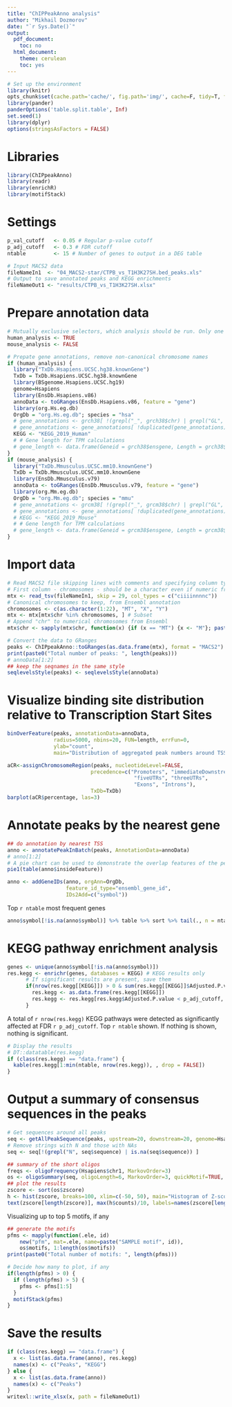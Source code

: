 ```yaml
---
title: "ChIPPeakAnno analysis"
author: "Mikhail Dozmorov"
date: "`r Sys.Date()`"
output:
  pdf_document:
    toc: no
  html_document:
    theme: cerulean
    toc: yes
---
```


```r
# Set up the environment
library(knitr)
opts_chunk$set(cache.path='cache/', fig.path='img/', cache=F, tidy=T, fig.keep='high', echo=F, dpi=100, warnings=F, message=F, comment=NA, warning=F, results='as.is', fig.width = 10, fig.height = 6) #out.width=700, 
library(pander)
panderOptions('table.split.table', Inf)
set.seed(1)
library(dplyr)
options(stringsAsFactors = FALSE)
```

<!-- https://www.bioconductor.org/packages/release/bioc/vignettes/ChIPpeakAnno/inst/doc/pipeline.html -->

# Libraries

```r
library(ChIPpeakAnno)
library(readr)
library(enrichR)
library(motifStack)
```

# Settings

```r
p_val_cutoff   <- 0.05 # Regular p-value cutoff
p_adj_cutoff   <- 0.3 # FDR cutoff
ntable         <- 15 # Number of genes to output in a DEG table

# Input MACS2 data
fileNameIn1  <- "04_MACS2-star/CTPB_vs_T1H3K27SH.bed_peaks.xls"
# Output to save annotated peaks and KEGG enrichments
fileNameOut1 <- "results/CTPB_vs_T1H3K27SH.xlsx"
```

# Prepare annotation data

```r
# Mutually exclusive selectors, which analysis should be run. Only one may be TRUE
human_analysis <- TRUE
mouse_analysis <- FALSE

# Prepate gene annotations, remove non-canonical chromosome names
if (human_analysis) {
  library("TxDb.Hsapiens.UCSC.hg38.knownGene")
  TxDb = TxDb.Hsapiens.UCSC.hg38.knownGene
  library(BSgenome.Hsapiens.UCSC.hg19)
  genome=Hsapiens
  library(EnsDb.Hsapiens.v86)
  annoData <- toGRanges(EnsDb.Hsapiens.v86, feature = "gene")
  library(org.Hs.eg.db)
  OrgDb = "org.Hs.eg.db"; species = "hsa"
  # gene_annotations <- grch38[ !(grepl("_", grch38$chr) | grepl("GL", grch38$chr)), c("ensgene", "symbol", "biotype", "description")]
  # gene_annotations <- gene_annotations[ !duplicated(gene_annotations) & !is.na(gene_annotations$symbol) & gene_annotations$description != "", ]
  KEGG <- "KEGG_2019_Human"
  # # Gene length for TPM calculations
  # gene_length <- data.frame(Geneid = grch38$ensgene, Length = grch38$end - grch38$start)
}
if (mouse_analysis) {
  library("TxDb.Mmusculus.UCSC.mm10.knownGene")
  TxDb = TxDb.Mmusculus.UCSC.mm10.knownGene
  library(EnsDb.Mmusculus.v79)
  annoData <- toGRanges(EnsDb.Mmusculus.v79, feature = "gene")
  library(org.Mm.eg.db)
  OrgDb = "org.Mm.eg.db"; species = "mmu"
  # gene_annotations <- grcm38[ !(grepl("_", grcm38$chr) | grepl("GL", grcm38$chr)), c("ensgene", "symbol", "biotype", "description")]
  # gene_annotations <- gene_annotations[ !duplicated(gene_annotations) & !is.na(gene_annotations$symbol) & gene_annotations$description != "", ]
  # KEGG <- "KEGG_2019_Mouse"
  # # Gene length for TPM calculations
  # gene_length <- data.frame(Geneid = grcm38$ensgene, Length = grcm38$end - grcm38$start)
}
```

# Import data

```r
# Read MACS2 file skipping lines with comments and specifying column types
# First column - chromosomes - should be a character even if numeric from Ensembl
mtx <- read_tsv(fileNameIn1, skip = 29, col_types = c("ciiiinnnnc"))
# Canonical chromosomes to keep, from Ensembl annotation
chromosomes <- c(as.character(1:22), "MT", "X", "Y")
mtx <- mtx[mtx$chr %in% chromosomes, ] # Subset
# Append "chr" to numerical chromosomes from Ensembl
mtx$chr <- sapply(mtx$chr, function(x) {if (x == "MT") {x <- "M"}; paste0("chr", x)}) %>% unname

# Convert the data to GRanges
peaks <- ChIPpeakAnno::toGRanges(as.data.frame(mtx), format = "MACS2")
print(paste0("Total number of peaks: ", length(peaks)))
# annoData[1:2]
## keep the seqnames in the same style
seqlevelsStyle(peaks) <- seqlevelsStyle(annoData)
```

# Visualize binding site distribution relative to Transcription Start Sites

```r
binOverFeature(peaks, annotationData=annoData,
               radius=5000, nbins=20, FUN=length, errFun=0,
               ylab="count", 
               main="Distribution of aggregated peak numbers around TSS")
```

```r
aCR<-assignChromosomeRegion(peaks, nucleotideLevel=FALSE, 
                           precedence=c("Promoters", "immediateDownstream", 
                                         "fiveUTRs", "threeUTRs", 
                                         "Exons", "Introns"), 
                           TxDb=TxDb)
barplot(aCR$percentage, las=3)
```

# Annotate peaks by the nearest gene

```r
## do annotation by nearest TSS
anno <- annotatePeakInBatch(peaks, AnnotationData=annoData)
# anno[1:2]
# A pie chart can be used to demonstrate the overlap features of the peaks.
pie1(table(anno$insideFeature))

anno <- addGeneIDs(anno, orgAnn=OrgDb, 
                   feature_id_type="ensembl_gene_id",
                   IDs2Add=c("symbol"))
```

Top `r ntable` most frequent genes

```r
anno$symbol[!is.na(anno$symbol)] %>% table %>% sort %>% tail(., n = ntable) %>% rev %>% kable
```


# KEGG pathway enrichment analysis

```r
genes <- unique(anno$symbol[!is.na(anno$symbol)])
res.kegg <- enrichr(genes, databases = KEGG) # KEGG results only
      # If significant results are present, save them
      if(nrow(res.kegg[[KEGG]]) > 0 & sum(res.kegg[[KEGG]]$Adjusted.P.value < p_adj_cutoff) > 0) {
        res.kegg <- as.data.frame(res.kegg[[KEGG]])
        res.kegg <- res.kegg[res.kegg$Adjusted.P.value < p_adj_cutoff, , drop = FALSE]
      }
```

A total of `r nrow(res.kegg)` KEGG pathways were detected as significantly affected at FDR `r p_adj_cutoff`. Top `r ntable` shown. If nothing is shown, nothing is significant.

```r
# Display the results
# DT::datatable(res.kegg)
if (class(res.kegg) == "data.frame") {
  kable(res.kegg[1:min(ntable, nrow(res.kegg)), , drop = FALSE])
}
```

# Output a summary of consensus sequences in the peaks

```r
# Get sequences around all peaks
seq <- getAllPeakSequence(peaks, upstream=20, downstream=20, genome=Hsapiens)
# Remove strings with N and those with NAs
seq <- seq[!(grepl("N", seq$sequence) | is.na(seq$sequence)) ]

## summary of the short oligos
freqs <- oligoFrequency(Hsapiens$chr1, MarkovOrder=3)
os <- oligoSummary(seq, oligoLength=6, MarkovOrder=3, quickMotif=TRUE, freqs=freqs)
## plot the results
zscore <- sort(os$zscore)
h <- hist(zscore, breaks=100, xlim=c(-50, 50), main="Histogram of Z-score")
text(zscore[length(zscore)], max(h$counts)/10, labels=names(zscore[length(zscore)]), adj=1)
```

Visualizing up to top 5 motifs, if any

```r
## generate the motifs
pfms <- mapply(function(.ele, id)
    new("pfm", mat=.ele, name=paste("SAMPLE motif", id)), 
    os$motifs, 1:length(os$motifs))
print(paste0("Total number of motifs: ", length(pfms)))

# Decide how many to plot, if any
if(length(pfms) > 0) {
  if (length(pfms) > 5) {
    pfms <- pfms[1:5]
  }
  motifStack(pfms)
}
```

# Save the results

```r
if (class(res.kegg) == "data.frame") {
  x <- list(as.data.frame(anno), res.kegg)
  names(x) <- c("Peaks", "KEGG")
} else {
  x <- list(as.data.frame(anno))
  names(x) <- c("Peaks")
}
writexl::write_xlsx(x, path = fileNameOut1)
```


